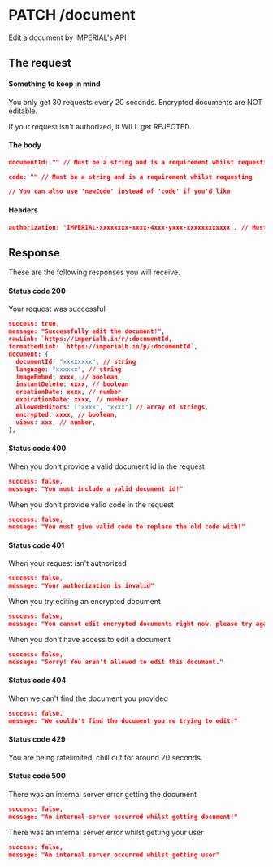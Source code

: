 # PATCH /document

Edit a document by IMPERIAL's API

## The request


#### Something to keep in mind

<Callout>You only get 30 requests every 20 seconds.</Callout>
<Callout>Encrypted documents are NOT editable.</Callout>

<Callout>
  If your request isn't authorized, it WILL get REJECTED.
</Callout>

#### The body

```json
documentId: "" // Must be a string and is a requirement whilst requesting

code: "" // Must be a string and is a requirement whilst requesting

// You can also use 'newCode' instead of 'code' if you'd like
```

#### Headers

```json
authorization: 'IMPERIAL-xxxxxxxx-xxxx-4xxx-yxxx-xxxxxxxxxxxx'. // Must be a string. (Default: null)
```

## Response

These are the following responses you will receive.

#### Status code 200

Your request was successful

```json
success: true,
message: "Successfully edit the document!",
rawLink: `https://imperialb.in/r/:documentId,
formattedLink: `https://imperialb.in/p/:documentId`,
document: {
  documentId: "xxxxxxxx", // string
  language: "xxxxxx", // string
  imageEmbed: xxxx, // boolean
  instantDelete: xxxx, // boolean
  creationDate: xxxx, // number
  expirationDate: xxxx, // number
  allowedEditors: ["xxxx", "xxxx"] // array of strings,
  encrypted: xxxx, // boolean,
  views: xxx, // number,
},
```

#### Status code 400

When you don't provide a valid document id in the request

```json
success: false,
message: "You must include a valid document id!"
```

When you don't provide valid code in the request

```json
success: false,
message: "You must give valid code to replace the old code with!"
```

#### Status code 401

When your request isn't authorized

```json
success: false,
message: "Your authorization is invalid"
```

When you try editing an encrypted document

```json
success: false,
message: "You cannot edit encrypted documents right now, please try again later"
```

When you don't have access to edit a document

```json
success: false,
message: "Sorry! You aren't allowed to edit this document."
```

#### Status code 404

When we can't find the document you provided

```json
success: false,
message: "We couldn't find the document you're trying to edit!"
```

#### Status code 429

You are being ratelimited, chill out for around 20 seconds.

#### Status code 500

There was an internal server error getting the document

```json
success: false,
message: "An internal server occurred whilst getting document!"
```

There was an internal server error whilst getting your user

```json
success: false,
message: "An internal server occurred whilst getting user"
```
